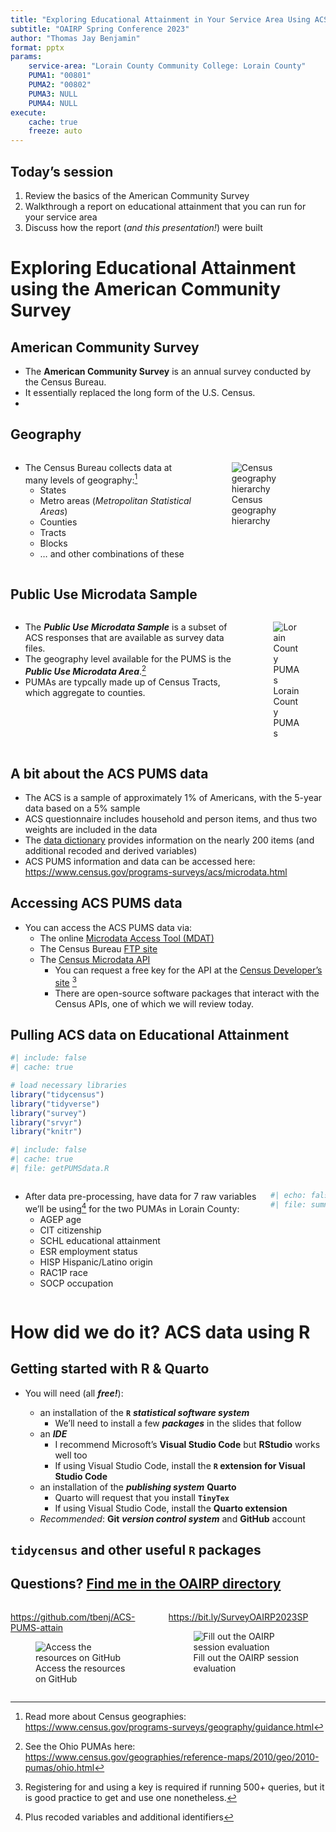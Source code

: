 ```yaml
---
title: "Exploring Educational Attainment in Your Service Area Using ACS PUMS, R, & Quarto"
subtitle: "OAIRP Spring Conference 2023"
author: "Thomas Jay Benjamin"
format: pptx
params:
    service-area: "Lorain County Community College: Lorain County"
    PUMA1: "00801"
    PUMA2: "00802"
    PUMA3: NULL
    PUMA4: NULL
execute:
    cache: true
    freeze: auto
---
```


## Today's session

::: {.incremental}
1. Review the basics of the American Community Survey
2. Walkthrough a report on educational attainment that you can run for your service area
3. Discuss how the report (*and this presentation!*) were built
:::

# Exploring Educational Attainment using the American Community Survey

## American Community Survey

- The **American Community Survey** is an annual survey conducted by the Census Bureau.  
- It essentially replaced the long form of the U.S. Census.
- 

## Geography

:::: {.columns}

::: {.column}
- The Census Bureau collects data at many levels of geography:^[Read more about Census geographies: <https://www.census.gov/programs-surveys/geography/guidance.html>]
    - States
    - Metro areas (*Metropolitan Statistical Areas*)
    - Counties
    - Tracts
    - Blocks
    - ... and other combinations of these
:::

::: {.column}
![Census geography hierarchy](images/geographies.png)
:::

::::

## Public Use Microdata Sample

:::: {.columns}

::: {.column}
- The ***Public Use Microdata Sample*** is a subset of ACS responses that are available as survey data files.
- The geography level available for the PUMS is the ***Public Use Microdata Area***.^[See the Ohio PUMAs here: <https://www.census.gov/geographies/reference-maps/2010/geo/2010-pumas/ohio.html>]
- PUMAs are typcally made up of Census Tracts, which aggregate to counties.
:::

::: {.column}
![Lorain County PUMAs](images/LC_PUMAs.png)
:::

::::

## A bit about the ACS PUMS data
- The ACS is a sample of approximately 1% of Americans, with the 5-year data based on a 5% sample
- ACS questionnaire includes household and person items, and thus two weights are included in the data
- The [data dictionary](https://www.census.gov/programs-surveys/acs/microdata/documentation.html) provides information on the nearly 200 items (and additional recoded and derived variables)
- ACS PUMS information and data can be accessed here: <https://www.census.gov/programs-surveys/acs/microdata.html>


## Accessing ACS PUMS data

- You can access the ACS PUMS data via:
    - The online [Microdata Access Tool (MDAT)](https://data.census.gov/mdat/#/)
    - The Census Bureau [FTP site](https://www2.census.gov/programs-surveys/acs/data/pums/)
    - The [Census Microdata API](https://www.census.gov/data/developers/data-sets/census-microdata-api.html)
        - You can request a free key for the API at the [Census Developer's site](https://www.census.gov/content/dam/Census/data/developers/api-user-guide/api-guide.pdf) ^[Registering for and using a key is required if running 500+ queries, but it is good practice to get and use one nonetheless.]
        - There are open-source software packages that interact with the Census APIs, one of which we will review today.

## Pulling ACS data on Educational Attainment

```R
#| include: false
#| cache: true

# load necessary libraries
library("tidycensus")
library("tidyverse")
library("survey")
library("srvyr")
library("knitr")
```

```R
#| include: false
#| cache: true
#| file: getPUMSdata.R
```

:::: {.columns}
::: {.column}
- After data pre-processing, have data for 7 raw variables we'll be using^[Plus recoded variables and additional identifiers] for the two PUMAs in Lorain County:
    - AGEP age
    - CIT citizenship
    - SCHL educational attainment
    - ESR employment status
    - HISP Hispanic/Latino origin
    - RAC1P race
    - SOCP occupation
:::
::: {.column}
```R
#| echo: false
#| file: summarytable.R
```
:::
::::

# How did we do it?  ACS data using R

## Getting started with R & Quarto

- You will need (all ***free!***):

    - an installation of the **`R`** ***statistical software system***
        - We'll need to install a few ***packages*** in the slides that follow

    - an ***IDE***
        - I recommend Microsoft's **Visual Studio Code** but **RStudio** works well too
        - If using Visual Studio Code, install the **`R` extension for Visual Studio Code**

    - an installation of the ***publishing system*** **Quarto**
        - Quarto will request that you install **`TinyTex`**
        - If using Visual Studio Code, install the **Quarto extension**
    
    - *Recommended*: **Git** ***version control system*** and **GitHub** account

## **`tidycensus`** and other useful `R` packages



## Questions? [Find me in the OAIRP directory](https://oairp.org/Directory)

:::: {.columns}

::: {.column}
<https://github.com/tbenj/ACS-PUMS-attain>

![Access the resources on GitHub](images/qrcode_github.com.png)
:::

::: {.column}
<https://bit.ly/SurveyOAIRP2023SP>

![Fill out the OAIRP session evaluation](images/OAIRP_eval.png)
:::

::::